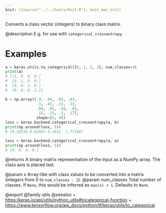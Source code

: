 ```yaml
---
knit: ({source("../../tools/knit.R"); knit_man_src})
---
```

Converts a class vector (integers) to binary class matrix.

@description
E.g. for use with `categorical_crossentropy`.

# Examples
```python
a = keras.utils.to_categorical([0, 1, 2, 3], num_classes=4)
print(a)
# [[1. 0. 0. 0.]
#  [0. 1. 0. 0.]
#  [0. 0. 1. 0.]
#  [0. 0. 0. 1.]]
```

```python
b = np.array([.9, .04, .03, .03,
              .3, .45, .15, .13,
              .04, .01, .94, .05,
              .12, .21, .5, .17],
              shape=[4, 4])
loss = keras.backend.categorical_crossentropy(a, b)
print(np.around(loss, 5))
# [0.10536 0.82807 0.1011  1.77196]
```

```python
loss = keras.backend.categorical_crossentropy(a, a)
print(np.around(loss, 5))
# [0. 0. 0. 0.]
```

@returns
A binary matrix representation of the input as a NumPy array. The class
axis is placed last.

@param x Array-like with class values to be converted into a matrix
    (integers from 0 to `num_classes - 1`).
@param num_classes Total number of classes. If `None`, this would be inferred
    as `max(x) + 1`. Defaults to `None`.

@export
@family utils
@seealso
+ <https:/keras.io/api/utils/python_utils#tocategorical-function>
+ <https://www.tensorflow.org/api_docs/python/tf/keras/utils/to_categorical>
